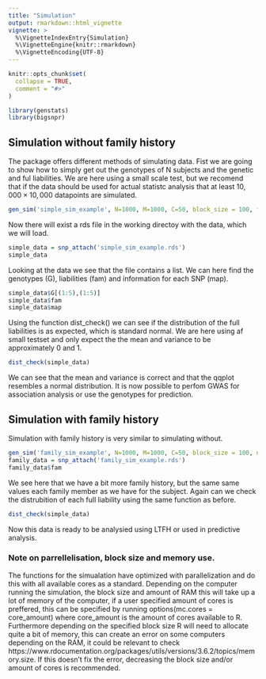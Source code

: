 ```yaml
---
title: "Simulation"
output: rmarkdown::html_vignette
vignette: >
  %\VignetteIndexEntry{Simulation}
  %\VignetteEngine{knitr::rmarkdown}
  %\VignetteEncoding{UTF-8}
---
```


```r
knitr::opts_chunk$set(
  collapse = TRUE,
  comment = "#>"
)
```

```r
library(genstats)
library(bigsnpr)
```


## Simulation without family history

The package offers different methods of simulating data. Fist we are going to show how to simply get out the genotypes of N subjects and the genetic and ful liabilities. We are here using a small scale test, but we recomend that if the data should be used for actual statistc analysis that at least $10,000\times10,000$ datapoints are simulated.

```r
gen_sim('simple_sim_example', N=1000, M=1000, C=50, block_size = 100, fam=FALSE)
```

Now there will exist a rds file in the working directoy with the data, which we will load.
```r
simple_data = snp_attach('simple_sim_example.rds')
simple_data
```

Looking at the data we see that the file contains a list. We can here find the genotypes (G), liabilities (fam) and information for each SNP (map).
```r
simple_data$G[(1:5),(1:5)]
simple_data$fam
simple_data$map
```

Using the function dist_check() we can see if the distribution of the full liabilities is as expected, which is standard normal. We are here using af small testset and only expect the the mean and variance to be approximately 0 and 1.
```r
dist_check(simple_data)
```

We can see that the mean and variance is correct and that the qqplot resembles a normal distribution. 
It is now possible to perfom GWAS for association analysis or use the genotypes for prediction.


## Simulation with family history

Simulation with family history is very similar to simulating without.

```r
gen_sim('family_sim_example', N=1000, M=1000, C=50, block_size = 100, n_sib=2)
family_data = snp_attach('family_sim_example.rds')
family_data$fam
```
We see here that we have a bit more family history, but the same same values each family member as we have for the subject. Again can we check the distrubition of each full liability using the same function as before.
```r
dist_check(simple_data)
```
Now this data is ready to be analysied using LTFH or used in predictive analysis.

### Note on parrellelisation, block size and memory use.
The functions for the simualation have optimized with parallelization and do this with all available cores as a standard. Depending on the computer running the simulation, the block size and amount of RAM this will take up a lot of memory of the computer, if a user specified amount of cores is preffered, this can be specified by running options(mc.cores = core_amount) where core_amount is the amount of cores available to R. Furthermore depending on the specified block size R will need to allocate quite a bit of memory, this can create an error on some computers depending on the RAM, it could be relevant to check https://www.rdocumentation.org/packages/utils/versions/3.6.2/topics/memory.size. If this doesn't fix the error, decreasing the block size and/or amount of cores is recommended.


